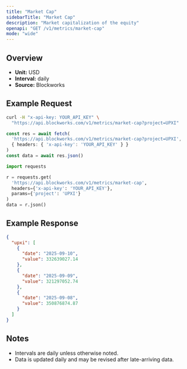 ```yaml
---
title: "Market Cap"
sidebarTitle: "Market Cap"
description: "Market capitalization of the equity"
openapi: "GET /v1/metrics/market-cap"
mode: "wide"
---
```


## Overview

- **Unit:** USD
- **Interval:** daily
- **Source:** Blockworks

## Example Request

<CodeGroup>

```bash cURL
curl -H "x-api-key: YOUR_API_KEY" \
  "https://api.blockworks.com/v1/metrics/market-cap?project=UPXI"
```

```typescript TypeScript
const res = await fetch(
  'https://api.blockworks.com/v1/metrics/market-cap?project=UPXI',
  { headers: { 'x-api-key': 'YOUR_API_KEY' } }
)
const data = await res.json()
```

```python Python
import requests

r = requests.get(
  'https://api.blockworks.com/v1/metrics/market-cap',
  headers={'x-api-key': 'YOUR_API_KEY'},
  params={'project': 'UPXI'}
)
data = r.json()
```

</CodeGroup>

## Example Response

```json
{
  "upxi": [
    {
      "date": "2025-09-10",
      "value": 332639027.14
    },
    {
      "date": "2025-09-09",
      "value": 321297052.74
    },
    {
      "date": "2025-09-08",
      "value": 350876874.87
    }
  ]
}
```

## Notes
- Intervals are daily unless otherwise noted.
- Data is updated daily and may be revised after late-arriving data.